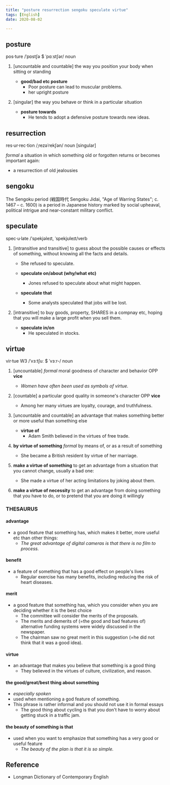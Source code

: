 ```yaml
---
title: "posture resurrection sengoku speculate virtue"
tags: [English]
date: 2020-08-02

---
```


## posture

pos·ture /ˈpɒstʃə $ ˈpɑːstʃər/ noun

1. [uncountable and countable] the way you position your body when sitting or standing
    - **good/bad etc posture**
      - Poor posture can lead to muscular problems.
      - her upright posture

2. [singular] the way you behave or think in a particular situation
    - **posture towards**
      - He tends to adopt a defensive posture towards new ideas.

## resurrection

res·ur·rec·tion /ˌrezəˈrekʃən/ noun [singular]

*formal* a situation in which something old or forgotten returns or becomes important again:

- a resurrection of old jealousies

## sengoku

The Sengoku period (戦国時代 Sengoku Jidai, "Age of Warring States"; c. 1467 – c. 1600) is a period in Japanese history marked by social upheaval, political intrigue and near-constant military conflict.

## speculate

spec·u·late /ˈspekjəleɪt, ˈspekjʊleɪt/verb

1. [intransitive and transitive] to guess about the possible causes or effects of
   something, without knowing all the facts and details.

      - She refused to speculate.

      - **speculate on/about (why/what etc)**
        - Jones refused to speculate about what might happen.

      - **speculate that**
        - Some analysts speculated that jobs will be lost.

2. [intransitive] to buy goods, property, SHARES in a compnay etc, hoping that you will
   make a large profit when you sell them.

      - **speculate in/on**
        - He speculated in stocks.

## virtue

vir·tue W3 /ˈvɜːtʃuː $ ˈvɜːr-/ noun

1. [uncountable] *formal* moral goodness of character and behavior OPP **vice**
   - *Women have often been used as symbols of virtue.*

2. [countable] a particular good quality in someone's character OPP **vice**
   - Among her many virtues are loyalty, courage, and truthfulness.

3. [uncountable and countable] an advantage that makes something better or more useful
   than something else
   - **virtue of**
     - Adam Smith believed in the virtues of free trade.

4. **by virtue of something** *formal* by means of, or as a result of something
   - She became a British resident by virtue of her marriage.

5. **make a virtue of something** to get an advantage from a situation that you cannot
   change, usually a bad one:
   - She made a virtue of her acting limitations by joking about them.

6. **make a virtue of necessity** to get an advantage from doing something that you have
   to do, or to pretend that you are doing it willingly

### THESAURUS

#### advantage

- a good feature that something has, which makes it better, more useful etc
than other things:
  - *The great advantage of digital cameras is that there is no film to process.*

#### benefit

- a feature of something that has a good effect on people's lives
  - Regular exercise has many benefits, including reducing the risk of heart diseases.

#### merit

- a good feature that something has, which you consider when you are deciding whether it
  is the best choice
  - The committee will consider the merits of the proposals.
  - The merits and demerits of (=the good and bad features of) alternative funding systems
    were widely discussed in the newspaper.
  - The chairman saw no great merit in this suggestion (=he did not think that it was a
    good idea).

#### virtue

- an advantage that makes you believe that something is a good thing
  - They believed in the virtues of culture, civilization, and reason.

#### the good/great/best thing about something

- *especially spoken*
- used when mentioning a god feature of something.
- This phrase is rather informal and you should not use it in formal essays
  - The good thing about cycling is that you don't have to worry about getting stuck in a
    traffic jam.

#### the beauty of something is that

- used when you want to emphasize that something has a very good or useful feature
  - *The beauty of the plan is that it is so simple.*

## Reference

- Longman Dictionary of Contemporary English
